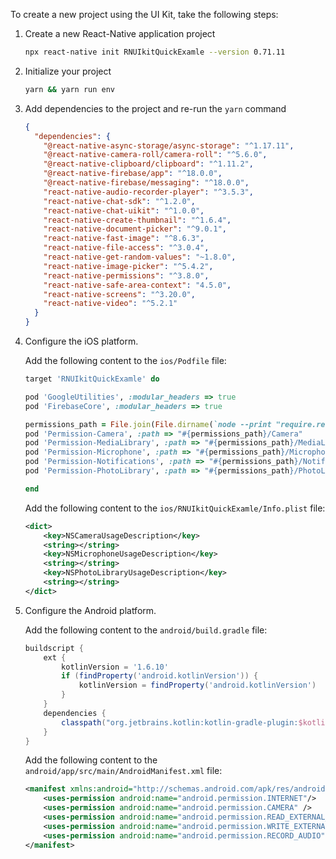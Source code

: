 <PlatformWrapper platform="react-native">

To create a new project using the <Vpl k="NAME"/> UI Kit, take the following steps:

1. Create a new React-Native application project

    ```bash
    npx react-native init RNUIkitQuickExamle --version 0.71.11
    ```

1. Initialize your project

    ```bash
    yarn && yarn run env
    ```

1. Add dependencies to the project and re-run the `yarn` command

    ```json
    {
      "dependencies": {
        "@react-native-async-storage/async-storage": "^1.17.11",
        "@react-native-camera-roll/camera-roll": "^5.6.0",
        "@react-native-clipboard/clipboard": "^1.11.2",
        "@react-native-firebase/app": "^18.0.0",
        "@react-native-firebase/messaging": "^18.0.0",
        "react-native-audio-recorder-player": "^3.5.3",
        "react-native-chat-sdk": "^1.2.0",
        "react-native-chat-uikit": "^1.0.0",
        "react-native-create-thumbnail": "^1.6.4",
        "react-native-document-picker": "^9.0.1",
        "react-native-fast-image": "^8.6.3",
        "react-native-file-access": "^3.0.4",
        "react-native-get-random-values": "~1.8.0",
        "react-native-image-picker": "^5.4.2",
        "react-native-permissions": "^3.8.0",
        "react-native-safe-area-context": "4.5.0",
        "react-native-screens": "^3.20.0",
        "react-native-video": "^5.2.1"
      }
    }
    ```

1. Configure the iOS platform.
    
    Add the following content to the `ios/Podfile` file:

    ```ruby
    target 'RNUIkitQuickExamle' do

    pod 'GoogleUtilities', :modular_headers => true
    pod 'FirebaseCore', :modular_headers => true

    permissions_path = File.join(File.dirname(`node --print "require.resolve('react-native-permissions/package.json')"`), "ios")
    pod 'Permission-Camera', :path => "#{permissions_path}/Camera"
    pod 'Permission-MediaLibrary', :path => "#{permissions_path}/MediaLibrary"
    pod 'Permission-Microphone', :path => "#{permissions_path}/Microphone"
    pod 'Permission-Notifications', :path => "#{permissions_path}/Notifications"
    pod 'Permission-PhotoLibrary', :path => "#{permissions_path}/PhotoLibrary"

    end
    ```

    Add the following content to the `ios/RNUIkitQuickExamle/Info.plist` file:

    ```xml
    <dict>
        <key>NSCameraUsageDescription</key>
        <string></string>
        <key>NSMicrophoneUsageDescription</key>
        <string></string>
        <key>NSPhotoLibraryUsageDescription</key>
        <string></string>
    </dict>
    ```

1. Configure the Android platform.

    Add the following content to the `android/build.gradle` file:

    ```groovy
    buildscript {
        ext {
            kotlinVersion = '1.6.10'
            if (findProperty('android.kotlinVersion')) {
                kotlinVersion = findProperty('android.kotlinVersion')
            }
        }
        dependencies {
            classpath("org.jetbrains.kotlin:kotlin-gradle-plugin:$kotlinVersion")
        }
    }
    ```

    Add the following content to the `android/app/src/main/AndroidManifest.xml` file:

    ```xml
    <manifest xmlns:android="http://schemas.android.com/apk/res/android">
        <uses-permission android:name="android.permission.INTERNET"/>
        <uses-permission android:name="android.permission.CAMERA" />
        <uses-permission android:name="android.permission.READ_EXTERNAL_STORAGE" />
        <uses-permission android:name="android.permission.WRITE_EXTERNAL_STORAGE" />
        <uses-permission android:name="android.permission.RECORD_AUDIO" />
    </manifest>
    ```

</PlatformWrapper>
